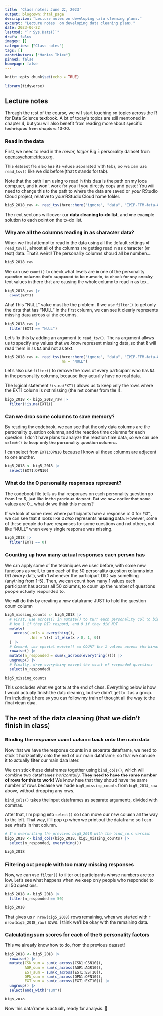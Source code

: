 ```yaml
---
title: 'Class notes: June 22, 2023'
output: blogdown::html_page
description: "Lecture notes on developing data cleaning plans."
excerpt: "Lecture notes  on developing data cleaning plans."
date: 2023-06-22
lastmod: "`r Sys.Date()`"
draft: false
images: []
categories: ["Class notes"]
tags: []
contributors: ["Monica Thieu"]
pinned: false
homepage: false
---
```


```r
knitr::opts_chunk$set(echo = TRUE)

library(tidyverse)
```

## Lecture notes

Through the rest of the course, we will start touching on topics across the R for Data Science textbook. A lot of today's topics are still mentioned in chapter 4, but you will also benefit from reading more about specific techniques from chapters 13-20.

### Read in the data

First, we need to read in the _newer, larger_ Big 5 personality dataset from [openpsychometrics.org](https://openpsychometrics.org/_rawdata/).

This dataset file also has its values separated with tabs, so we can use `read_tsv()` like we did before (that **t** stands for tab).

Note that the path I am using to read in this data is the path on my local computer, and it won't work for you if you directly copy and paste! You will need to change this to the path to where the data are saved on _your_ RStudio Cloud project, relative to _your_ RStudio Cloud home folder.

```r
big5_2018_raw <- read_tsv(here::here("ignore", "data", "IPIP-FFM-data-8Nov2018", "data-random-half.csv"))
```
The next sections will cover our **data cleaning to-do list**, and one example solution to each point on the to-do list.

### Why are all the columns reading in as character data?

When we first attempt to read in the data using all the default settings of `read_tsv()`, almost all of the columns are getting read in as character (or text) data. That's weird! The personality columns should all be numbers...

```r
big5_2018_raw
```

We can use `count()` to check what levels are in one of the personality question columns that's supposed to be numeric, to check for any sneaky text values in there that are causing the whole column to read in as text.

```r
big5_2018_raw |> 
  count(EXT1)
```

Aha! This "NULL" value must be the problem. If we use `filter()` to get only the data that has "NULL" in the first column, we can see it clearly represents missing data across all the columns.

```r
big5_2018_raw |> 
  filter(EXT1 == "NULL")
```

Let's fix this by adding an argument to `read_tsv()`. The `na` argument allows us to specify any values that we _know_ represent missing data, so that R will read them in as `NA` and not as text.

```r
big5_2018_raw <- read_tsv(here::here("ignore", "data", "IPIP-FFM-data-8Nov2018", "data-random-half.csv"),
                          na = "NULL")
```

Let's also use `filter()` to remove the rows of every participant who has `NA` in the personality columns, because they actually have no real data.

The logical statement `!is.na(EXT1)` allows us to keep only the rows where the EXT1 column is _not_ missing (the not comes from the !).

```r
big5_2018 <- big5_2018_raw |> 
  filter(!is.na(EXT1))
```

### Can we drop some columns to save memory?

By reading the codebook, we can see that the only data columns are the personality question columns, and the reaction time columns for each question. I don't have plans to analyze the reaction time data, so we can use `select()` to keep only the personality question columns.

I can select from `EXT1:OPN10` because I know all those columns are adjacent to one another.

```r
big5_2018 <- big5_2018 |> 
  select(EXT1:OPN10)
```

### What do the 0 personality responses represent?

The codebook file tells us that responses on each personality question go from 1 to 5, just like in the previous dataset. But we saw earlier that some values are 0... what do we think this means?

If we look at some rows where participants have a response of 0 for `EXT1`, we can see that it looks like 0 _also_ represents **missing** data. However, some of these people do have responses for some questions and not others, not like "NULL" when every single response was missing.

```r
big5_2018 |> 
  filter(EXT1 == 0)
```

### Counting up how many actual responses each person has

We can apply some of the techniques we used before, with some new functions as well, to turn each of the 50 personality question columns into 0/1 _binary_ data, with 1 whenever the participant DID say something (anything from 1-5). Then, we can count how many 1 values each participant has across all 50 columns, to count up the number of questions people actually responded to.

We will do this by creating a _new_ dataframe JUST to hold the question count column.

```r
big5_missing_counts <- big5_2018 |> 
  # First, use across() in mutate() to turn each personality col to binary
  # Use 1 if they DID respond, and 0 if they did NOT
  mutate(
    across(.cols = everything(),
           .fns = \(x) if_else(x > 0, 1, 0))
  ) |> 
  # Second, use special mutate() to COUNT the 1 values across the binary cols
  rowwise() |> 
  mutate(n_responded = sum(c_across(everything()))) |> 
  ungroup() |> 
  # Finally, drop everything except the count of responded questions
  select(n_responded)
```

```r
big5_missing_counts
```

This concludes what we got to at the end of class. Everything below is how I would actually finish the data cleaning, but we didn't get to it as a group. I'm including it here so you can follow my train of thought all the way to the final clean data.

## The rest of the data cleaning (that we didn't finish in class)

### Binding the response count column back onto the main data

Now that we have the response counts in a separate dataframe, we need to stick it horizontally onto the end of our main dataframe, so that we can use it to actually filter our main data later.

We can stick these dataframes together using `bind_cols()`, which will combine two dataframes _horizontally._ **They need to have the same number of rows for this to work!** We know here that they should have the same number of rows because we made `big5_missing_counts` from `big5_2018_raw` above, without dropping any rows.

`bind_cols()` takes the input dataframes as separate arguments, divided with commas.

After that, I'm piping into `select()` so I can move our new column all the way to the left. That way, it'll pop up when we print out the dataframe so I can see what's in that column.

```r
# I'm overwriting the previous big5_2018 with the bind_cols version
big5_2018 <- bind_cols(big5_2018, big5_missing_counts) |> 
  select(n_responded, everything())
```

```r
big5_2018
```

### Filtering out people with too many missing responses

Now, we can use `filter()` to filter out participants whose numbers are too low. Let's see what happens when we keep only people who responded to all 50 questions.

```r
big5_2018 <- big5_2018 |> 
  filter(n_responded == 50)
```

```r
big5_2018
```

That gives us `r nrow(big5_2018)` rows remaining, when we started with `r nrow(big5_2018_raw)` rows. I think we'll be okay with the remaining data.

### Calculating sum scores for each of the 5 personality factors

This we already know how to do, from the previous dataset!

```r
big5_2018 <- big5_2018 |> 
  rowwise() |> 
  mutate(CSN_sum = sum(c_across(CSN1:CSN10)),
         AGR_sum = sum(c_across(AGR1:AGR10)),
         EST_sum = sum(c_across(EST1:EST10)),
         OPN_sum = sum(c_across(OPN1:OPN10)),
         EXT_sum = sum(c_across(EXT1:EXT10))) |> 
  ungroup() |> 
  select(ends_with("sum"))
```

```r
big5_2018
```

Now this dataframe is actually ready for analysis. 🎉

